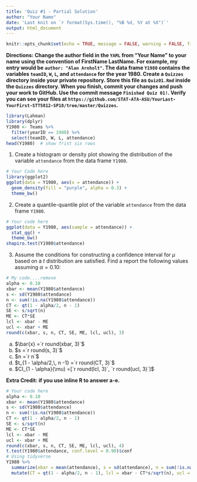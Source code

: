 ```yaml
---
title: 'Quiz #1 - Partial Solution'
author: "Your Name"
date: 'Last knit on `r format(Sys.time(), "%B %d, %Y at %X")`'
output: html_document
---
```


```r
knitr::opts_chunk$set(echo = TRUE, message = FALSE, warning = FALSE, fig.align = "center", comment = NA)
```

**Directions: Change the author field in the `YAML` from "Your Name" to your name using the convention of FirstName LastName. For example, my entry would be `author: "Alan Arnholt"`.  The data frame `Y1980` contains the variables `teamID`, `W`, `L`, and `attendance` for the year 1980.  Create a `Quizzes` directory inside your private repository.  Store this file as `Quiz01.Rmd` inside the `Quizzes` directory.  When you finish, commit your changes and push your work to GitHub.  Use the commit message `Finished Quiz 01!`.  Verify you can see your files at `https://github.com/STAT-ATA-ASU/YourLast-YourFirst-STT5812-SP18/tree/master/Quizzes`.**

```r
library(Lahman)
library(dplyr)
Y1980 <- Teams %>%
  filter(yearID == 1980) %>% 
  select(teamID, W, L, attendance)
head(Y1980)  # show frist six rows
```

1. Create a histogram or density plot showing the distribution of the variable `attendance` from the data frame `Y1980`.  

```r
# Your Code here
library(ggplot2)
ggplot(data = Y1980, aes(x = attendance)) + 
  geom_density(fill = "purple", alpha = 0.3) +
  theme_bw()
```

2. Create a quantile-quantile plot of the variable `attendance` from the data frame `Y1980`.

```r
# Your code here
ggplot(data = Y1980, aes(sample = attendance)) +
  stat_qq() + 
  theme_bw()
shapiro.test(Y1980$attendance)
```

3.  Assume the conditions for constructing a confidence interval for $\mu$ based on a $t$ distribution are satisfied.  Find a report the following values assuming $\alpha = 0.10$:

```r
# My code....remove
alpha <- 0.10
xbar <- mean(Y1980$attendance)
s <- sd(Y1980$attendance)
n <- sum(!is.na(Y1980$attendance))
CT <- qt(1 - alpha/2, n - 1)
SE <- s/sqrt(n)
ME <- CT*SE
lcl <- xbar - ME
ucl <- xbar + ME
round(c(xbar, s, n, CT, SE, ME, lcl, ucl), 3)
```


  a. $\bar{x} =`r round(xbar, 3)`$
  b. $s =`r round(s, 3)`$
  c. $n =`r n`$
  d. $t_{1 - \alpha/2,\, n -1} =`r round(CT, 3)`$
  e. $CI_{1 - \alpha}(\mu) =[`r round(lcl, 3)`, `r round(ucl, 3)`]$
 
**Extra Credit: if you use inline R to answer a-e.**

```r
# Your code here
alpha <- 0.10
xbar <- mean(Y1980$attendance)
s <- sd(Y1980$attendance)
n <- sum(!is.na(Y1980$attendance))
CT <- qt(1 - alpha/2, n - 1)
SE <- s/sqrt(n)
ME <- CT*SE
lcl <- xbar - ME
ucl <- xbar + ME
round(c(xbar, s, n, CT, SE, ME, lcl, ucl), 4)
t.test(Y1980$attendance, conf.level = 0.90)$conf
# Using tidyverse
Y1980 %>% 
  summarize(xbar = mean(attendance), s = sd(attendance), n = sum(!is.na(attendance))) %>% 
  mutate(CT = qt(1 - alpha/2, n - 1), lcl = xbar - CT*s/sqrt(n), ucl = xbar +CT*s/sqrt(n))
```
    
